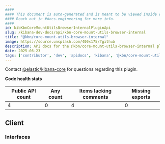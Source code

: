 ```yaml
---
####
#### This document is auto-generated and is meant to be viewed inside our experimental, new docs system.
#### Reach out in #docs-engineering for more info.
####
id: kibKbnCoreMountUtilsBrowserInternalPluginApi
slug: /kibana-dev-docs/api/kbn-core-mount-utils-browser-internal
title: "@kbn/core-mount-utils-browser-internal"
image: https://source.unsplash.com/400x175/?github
description: API docs for the @kbn/core-mount-utils-browser-internal plugin
date: 2025-06-23
tags: ['contributor', 'dev', 'apidocs', 'kibana', '@kbn/core-mount-utils-browser-internal']
---
```




Contact [@elastic/kibana-core](https://github.com/orgs/elastic/teams/kibana-core) for questions regarding this plugin.

**Code health stats**

| Public API count  | Any count | Items lacking comments | Missing exports |
|-------------------|-----------|------------------------|-----------------|
| 4 | 0 | 4 | 0 |

## Client

### Interfaces
<DocDefinitionList data={kbnCoreMountUtilsBrowserInternalObj.client.interfaces}/>


